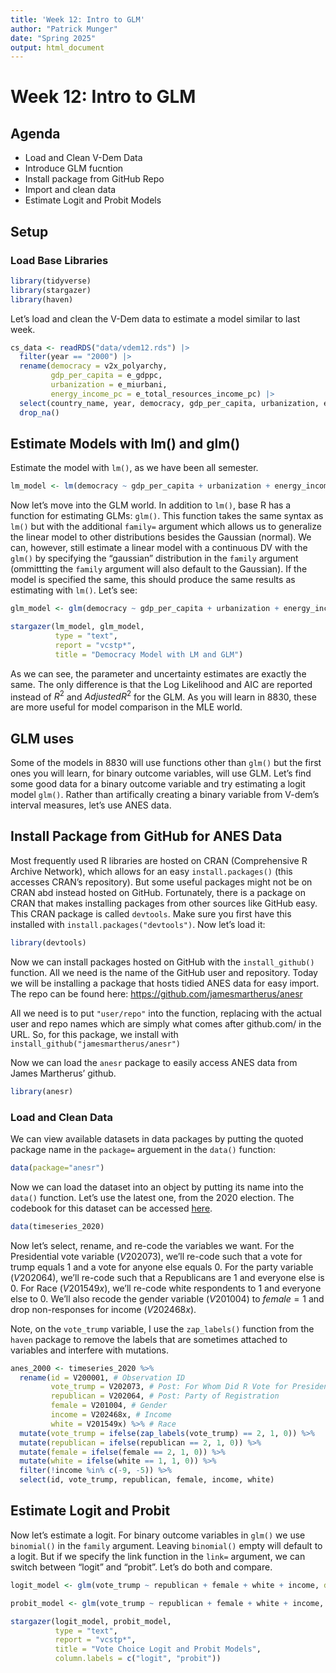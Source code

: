 ---
title: 'Week 12: Intro to GLM'
author: "Patrick Munger"
date: "Spring 2025"
output: html_document
---

# Week 12: Intro to GLM

## Agenda

-   Load and Clean V-Dem Data
-   Introduce GLM fucntion
-   Install package from GitHub Repo
-   Import and clean data
-   Estimate Logit and Probit Models

## Setup

### Load Base Libraries

```{r, warning = FALSE}
library(tidyverse)
library(stargazer)
library(haven)
```

Let's load and clean the V-Dem data to estimate a model similar to last week.

```{r}
cs_data <- readRDS("data/vdem12.rds") |> 
  filter(year == "2000") |> 
  rename(democracy = v2x_polyarchy, 
         gdp_per_capita = e_gdppc,
         urbanization = e_miurbani,
         energy_income_pc = e_total_resources_income_pc) |>
  select(country_name, year, democracy, gdp_per_capita, urbanization, energy_income_pc) |>
  drop_na()
```

## Estimate Models with lm() and glm()

Estimate the model with `lm()`, as we have been all semester.

```{r, warning = FALSE}
lm_model <- lm(democracy ~ gdp_per_capita + urbanization + energy_income_pc, data = cs_data)
```

Now let's move into the GLM world. In addition to `lm()`, base R has a function for estimating GLMs: `glm()`. This function takes the same syntax as `lm()` but with the additional `family=` argument which allows us to generalize the linear model to other distributions besides the Gaussian (normal). We can, however, still estimate a linear model with a continuous DV with the `glm()` by specifying the "gaussian" distribution in the `family` argument (ommittting the `family` argument will also default to the Gaussian). If the model is specified the same, this should produce the same results as estimating with `lm()`. Let's see:

```{r, warning = FALSE}
glm_model <- glm(democracy ~ gdp_per_capita + urbanization + energy_income_pc, data = cs_data, family = "gaussian")

stargazer(lm_model, glm_model,
          type = "text", 
          report = "vcstp*",
          title = "Democracy Model with LM and GLM")
```

As we can see, the parameter and uncertainty estimates are exactly the same. The only difference is that the Log Likelihood and AIC are reported instead of $R^2$ and $Adjusted R^2$ for the GLM. As you will learn in 8830, these are more useful for model comparison in the MLE world.

## GLM uses

Some of the models in 8830 will use functions other than `glm()` but the first ones you will learn, for binary outcome variables, will use GLM. Let's find some good data for a binary outcome variable and try estimating a logit model `glm()`. Rather than artifically creating a binary variable from V-dem's interval measures, let's use ANES data.

## Install Package from GitHub for ANES Data

Most frequently used R libraries are hosted on CRAN (Comprehensive R Archive Network), which allows for an easy `install.packages()` (this accesses CRAN's repository). But some useful packages might not be on CRAN abd instead hosted on GitHub. Fortunately, there is a package on CRAN that makes installing packages from other sources like GitHub easy. This CRAN package is called `devtools`. Make sure you first have this installed with `install.packages("devtools")`. Now let's load it:

```{r}
library(devtools)
```

Now we can install packages hosted on GitHub with the `install_github()` function. All we need is the name of the GitHub user and repository. Today we will be installing a package that hosts tidied ANES data for easy import. The repo can be found here: <https://github.com/jamesmartherus/anesr>

All we need is to put `"user/repo"` into the function, replacing with the actual user and repo names which are simply what comes after github.com/ in the URL. So, for this package, we install with `install_github("jamesmartherus/anesr")`

Now we can load the `anesr` package to easily access ANES data from James Martherus' github.

```{r}
library(anesr)
```

### Load and Clean Data

We can view available datasets in data packages by putting the quoted package name in the `package=` arguement in the `data()` function:

```{r}
data(package="anesr")
```

Now we can load the dataset into an object by putting its name into the `data()` function. Let's use the latest one, from the 2020 election. The codebook for this dataset can be accessed [here](https://electionstudies.org/wp-content/uploads/2021/07/anes_timeseries_2020_userguidecodebook_20210719.pdf).

```{r}
data(timeseries_2020)
```

Now let's select, rename, and re-code the variables we want. For the Presidential vote variable ($V202073$), we'll re-code such that a vote for trump equals $1$ and a vote for anyone else equals $0$. For the party variable ($V202064$), we'll re-code such that a Republicans are $1$ and everyone else is $0$. For Race ($V201549x$), we'll re-code white respondents to $1$ and everyone else to $0$. We'll also recode the gender variable ($V201004$) to $female = 1$ and drop non-responses for income ($V202468x$).

Note, on the `vote_trump` variable, I use the `zap_labels()` function from the `haven` package to remove the labels that are sometimes attached to variables and interfere with mutations. 

```{r}
anes_2000 <- timeseries_2020 %>%
  rename(id = V200001, # Observation ID
         vote_trump = V202073, # Post: For Whom Did R Vote for President
         republican = V202064, # Post: Party of Registration
         female = V201004, # Gender 
         income = V202468x, # Income 
         white = V201549x) %>% # Race
  mutate(vote_trump = ifelse(zap_labels(vote_trump) == 2, 1, 0)) %>%
  mutate(republican = ifelse(republican == 2, 1, 0)) %>%
  mutate(female = ifelse(female == 2, 1, 0)) %>%
  mutate(white = ifelse(white == 1, 1, 0)) %>%
  filter(!income %in% c(-9, -5)) %>%
  select(id, vote_trump, republican, female, income, white)
```

## Estimate Logit and Probit 

Now let's estimate a logit. For binary outcome variables in `glm()` we use `binomial()` in the `family` argument. Leaving `binomial()` empty will default to a logit. But if we specify the link function in the `link=` argument, we can switch between "logit" and "probit". Let's do both and compare. 

```{r, warning = FALSE}
logit_model <- glm(vote_trump ~ republican + female + white + income, data = anes_2000, family = binomial(link = "logit"))

probit_model <- glm(vote_trump ~ republican + female + white + income, data = anes_2000, family = binomial(link = "probit"))

stargazer(logit_model, probit_model,
          type = "text", 
          report = "vcstp*",
          title = "Vote Choice Logit and Probit Models",
          column.labels = c("logit", "probit"))
```

